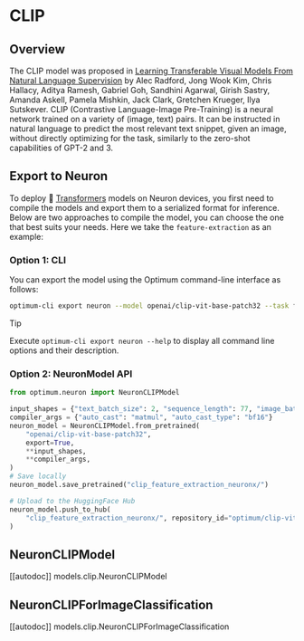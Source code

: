 <!---
Copyright 2025 The HuggingFace Team. All rights reserved.

Licensed under the Apache License, Version 2.0 (the "License");
you may not use this file except in compliance with the License.
You may obtain a copy of the License at

    http://www.apache.org/licenses/LICENSE-2.0

Unless required by applicable law or agreed to in writing, software
distributed under the License is distributed on an "AS IS" BASIS,
WITHOUT WARRANTIES OR CONDITIONS OF ANY KIND, either express or implied.
See the License for the specific language governing permissions and
limitations under the License.
-->

# CLIP

## Overview

The CLIP model was proposed in [Learning Transferable Visual Models From Natural Language Supervision](https://arxiv.org/abs/2103.00020) by Alec Radford, Jong Wook Kim, Chris Hallacy, Aditya Ramesh, Gabriel Goh,
Sandhini Agarwal, Girish Sastry, Amanda Askell, Pamela Mishkin, Jack Clark, Gretchen Krueger, Ilya Sutskever. CLIP
(Contrastive Language-Image Pre-Training) is a neural network trained on a variety of (image, text) pairs. It can be
instructed in natural language to predict the most relevant text snippet, given an image, without directly optimizing
for the task, similarly to the zero-shot capabilities of GPT-2 and 3.

## Export to Neuron

To deploy 🤗 [Transformers](https://huggingface.co/docs/transformers/index) models on Neuron devices, you first need to compile the models and export them to a serialized format for inference. Below are two approaches to compile the model, you can choose the one that best suits your needs. Here we take the `feature-extraction` as an example:

### Option 1: CLI
  
You can export the model using the Optimum command-line interface as follows:

```bash
optimum-cli export neuron --model openai/clip-vit-base-patch32 --task feature-extraction --text_batch_size 2 --sequence_length 77 --image_batch_size 1 --num_channels 3 --width 224 --height 224 clip_feature_extraction_neuronx/
```

> [!TIP]
> Execute `optimum-cli export neuron --help` to display all command line options and their description.

### Option 2: NeuronModel API

```python
from optimum.neuron import NeuronCLIPModel

input_shapes = {"text_batch_size": 2, "sequence_length": 77, "image_batch_size": 1, "num_channels": 3, "width": 224, "height": 224}
compiler_args = {"auto_cast": "matmul", "auto_cast_type": "bf16"}
neuron_model = NeuronCLIPModel.from_pretrained(
    "openai/clip-vit-base-patch32",
    export=True,
    **input_shapes,
    **compiler_args,
)
# Save locally
neuron_model.save_pretrained("clip_feature_extraction_neuronx/")

# Upload to the HuggingFace Hub
neuron_model.push_to_hub(
    "clip_feature_extraction_neuronx/", repository_id="optimum/clip-vit-base-patch32-neuronx"  # Replace with your HF Hub repo id
)
```

## NeuronCLIPModel

[[autodoc]] models.clip.NeuronCLIPModel

## NeuronCLIPForImageClassification

[[autodoc]] models.clip.NeuronCLIPForImageClassification